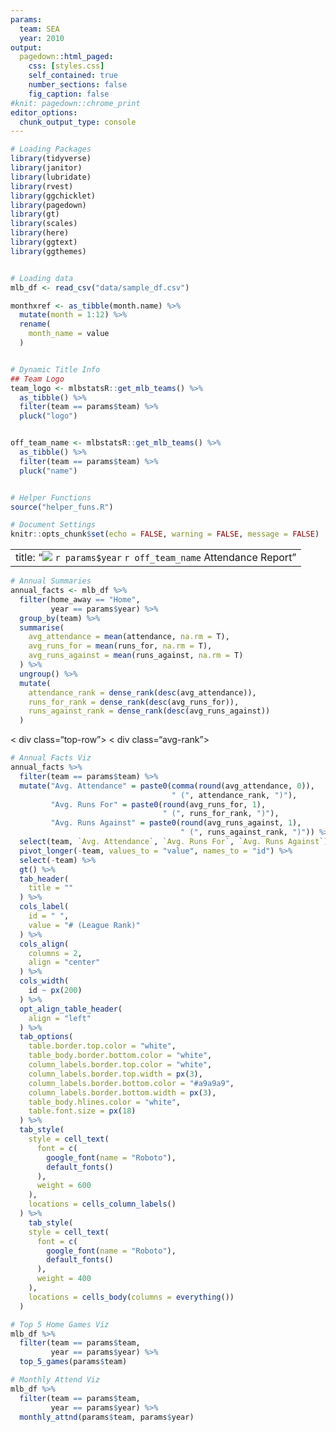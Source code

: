 ```yaml
---
params:
  team: SEA
  year: 2010
output:
  pagedown::html_paged:
    css: [styles.css]
    self_contained: true
    number_sections: false
    fig_caption: false
#knit: pagedown::chrome_print
editor_options: 
  chunk_output_type: console
---
```


```r
# Loading Packages
library(tidyverse)
library(janitor)
library(lubridate)
library(rvest)
library(ggchicklet)
library(pagedown)
library(gt)
library(scales)
library(here)
library(ggtext)
library(ggthemes)


# Loading data
mlb_df <- read_csv("data/sample_df.csv")

monthxref <- as_tibble(month.name) %>% 
  mutate(month = 1:12) %>% 
  rename(
    month_name = value
  )


# Dynamic Title Info
## Team Logo
team_logo <- mlbstatsR::get_mlb_teams() %>% 
  as_tibble() %>% 
  filter(team == params$team) %>% 
  pluck("logo")


off_team_name <- mlbstatsR::get_mlb_teams() %>% 
  as_tibble() %>% 
  filter(team == params$team) %>% 
  pluck("name")


# Helper Functions
source("helper_funs.R")

# Document Settings
knitr::opts_chunk$set(echo = FALSE, warning = FALSE, message = FALSE)
```

---
title: "<img class='title-img' src='`r team_logo`' > `r params$year` `r off_team_name` Attendance Report"
---

```r
# Annual Summaries
annual_facts <- mlb_df %>% 
  filter(home_away == "Home",
         year == params$year) %>% 
  group_by(team) %>% 
  summarise(
    avg_attendance = mean(attendance, na.rm = T),
    avg_runs_for = mean(runs_for, na.rm = T),
    avg_runs_against = mean(runs_against, na.rm = T)
  ) %>% 
  ungroup() %>% 
  mutate(
    attendance_rank = dense_rank(desc(avg_attendance)),
    runs_for_rank = dense_rank(desc(avg_runs_for)),
    runs_against_rank = dense_rank(desc(avg_runs_against))
  )
```

< div class="top-row">
< div class="avg-rank">
```r
# Annual Facts Viz
annual_facts %>% 
  filter(team == params$team) %>% 
  mutate("Avg. Attendance" = paste0(comma(round(avg_attendance, 0)), 
                                    " (", attendance_rank, ")"),
         "Avg. Runs For" = paste0(round(avg_runs_for, 1),
                                  " (", runs_for_rank, ")"),
         "Avg. Runs Against" = paste0(round(avg_runs_against, 1),
                                      " (", runs_against_rank, ")")) %>% 
  select(team, `Avg. Attendance`, `Avg. Runs For`, `Avg. Runs Against`)  %>% 
  pivot_longer(-team, values_to = "value", names_to = "id") %>% 
  select(-team) %>% 
  gt() %>% 
  tab_header(
    title = ""
  ) %>% 
  cols_label(
    id = " ",
    value = "# (League Rank)"
  ) %>% 
  cols_align(
    columns = 2,
    align = "center"
  ) %>% 
  cols_width(
    id ~ px(200)
  ) %>% 
  opt_align_table_header(
    align = "left"
  ) %>% 
  tab_options(
    table.border.top.color = "white",
    table_body.border.bottom.color = "white",
    column_labels.border.top.color = "white",
    column_labels.border.top.width = px(3),
    column_labels.border.bottom.color = "#a9a9a9",
    column_labels.border.bottom.width = px(3),
    table_body.hlines.color = "white",
    table.font.size = px(18)
  ) %>% 
  tab_style(
    style = cell_text(
      font = c(
        google_font(name = "Roboto"),
        default_fonts()
      ),
      weight = 600
    ),
    locations = cells_column_labels()
  ) %>% 
    tab_style(
    style = cell_text(
      font = c(
        google_font(name = "Roboto"),
        default_fonts()
      ),
      weight = 400
    ),
    locations = cells_body(columns = everything())
  )

```
</div>

<div class="top-5">
```r
# Top 5 Home Games Viz
mlb_df %>% 
  filter(team == params$team,
         year == params$year) %>% 
  top_5_games(params$team)
```
</div>
</div>



```r
# Monthly Attend Viz
mlb_df %>% 
  filter(team == params$team,
         year == params$year) %>% 
  monthly_attnd(params$team, params$year)

```




